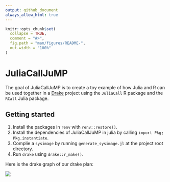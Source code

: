 ```yaml
---
output: github_document
always_allow_html: true
---
```


<!-- README.md is generated from README.Rmd. Please edit that file -->

```r
knitr::opts_chunk$set(
  collapse = TRUE,
  comment = "#>",
  fig.path = "man/figures/README-",
  out.width = "100%"
)
```

# JuliaCallJuMP

<!-- badges: start -->
<!-- badges: end -->

The goal of JuliaCallJuMP is to create a toy example of how Julia and R can be used together in a [Drake](https://github.com/ropensci/drake) project using the `JuliaCall` R package and the `RCall` Julia package. 

## Getting started

1. Install the packages in `renv` with `renv::restore()`.
2. Install the dependencies of JuliaCallJuMP in julia by calling `import Pkg; Pkg.instantiate`.
3. Complie a `sysimage` by running `generate_sysimage.jl` at the project root directory.
4. Run `drake` using `drake::r_make()`.

Here is the drake graph of our drake plan:

![](images/drake_graph.png)
